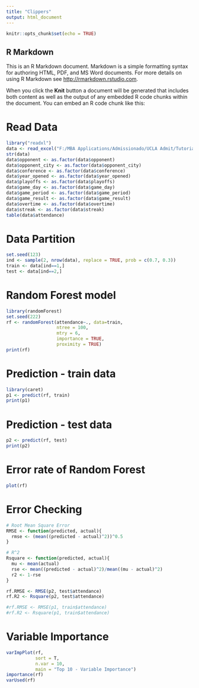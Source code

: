 ---
title: "Clippers"
output: html_document
---

```{r setup, include=FALSE}
knitr::opts_chunk$set(echo = TRUE)
```

## R Markdown

This is an R Markdown document. Markdown is a simple formatting syntax for authoring HTML, PDF, and MS Word documents. For more details on using R Markdown see <http://rmarkdown.rstudio.com>.

When you click the **Knit** button a document will be generated that includes both content as well as the output of any embedded R code chunks within the document. You can embed an R code chunk like this:

# Read Data
```{r}
library("readxl")
data <- read_excel("F:/MBA Applications/Admissionado/UCLA Admit/Tutorials/UCLA/Sports Analytics/HW1/Clippers attendance data - cleaned.xlsx")
str(data)
data$opponent <- as.factor(data$opponent)
data$opponent_city <- as.factor(data$opponent_city)
data$conference <- as.factor(data$conference)
data$year_opened <- as.factor(data$year_opened)
data$playoffs <- as.factor(data$playoffs)
data$game_day <- as.factor(data$game_day)
data$game_period <- as.factor(data$game_period)
data$game_result <- as.factor(data$game_result)
data$overtime <- as.factor(data$overtime)
data$streak <- as.factor(data$streak)
table(data$attendance)
```

# Data Partition
```{r}
set.seed(123)
ind <- sample(2, nrow(data), replace = TRUE, prob = c(0.7, 0.3))
train <- data[ind==1,]
test <- data[ind==2,]
```

# Random Forest model
```{r}
library(randomForest)
set.seed(222)
rf <- randomForest(attendance~., data=train,
                   ntree = 100,
                   mtry = 6,
                   importance = TRUE,
                   proximity = TRUE)
print(rf)
```

# Prediction - train data
```{r}
library(caret)
p1 <- predict(rf, train)
print(p1)
```

# Prediction - test data
```{r}
p2 <- predict(rf, test)
print(p2)
```

# Error rate of Random Forest
```{r}
plot(rf)
```

# Error Checking
```{r}
# Root Mean Square Error
RMSE <- function(predicted, actual){
  rmse <- (mean((predicted - actual)^2))^0.5
}

# R^2
Rsquare <- function(predicted, actual){
  mu <- mean(actual)
  rse <- mean((predicted - actual)^2)/mean((mu - actual)^2)
  r2 <- 1-rse
}

rf.RMSE <- RMSE(p2, test$attendance)
rf.R2 <- Rsquare(p2, test$attendance)

#rf.RMSE <- RMSE(p1, train$attendance)
#rf.R2 <- Rsquare(p1, train$attendance)
```

# Variable Importance
```{r}
varImpPlot(rf,
           sort = T,
           n.var = 10,
           main = "Top 10 - Variable Importance")
importance(rf)
varUsed(rf)
```